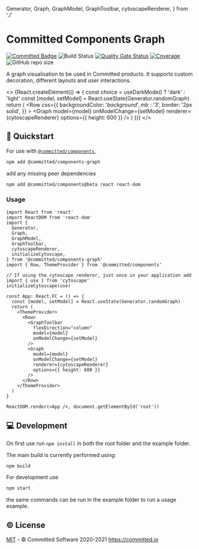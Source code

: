   Generator,
  Graph,
  GraphModel,
  GraphToolbar,
  cytoscapeRenderer,
} from './'

<Meta title="Introduction/Graph" />

# Committed Components Graph

[![Committed Badge](https://img.shields.io/endpoint?url=https%3A%2F%2Fcommitted.io%2Fbadge)](https://committed.io)
![Build Status](https://github.com/commitd/components-graph/workflows/build/badge.svg?branch=main)
[![Quality Gate Status](https://sonarcloud.io/api/project_badges/measure?project=commitd_components-graph&metric=alert_status&token=aa002ca75e2f3a6d028af9074bceeda1ffa2f9f7)](https://sonarcloud.io/dashboard?id=commitd_components-graph)
[![Coverage](https://sonarcloud.io/api/project_badges/measure?project=commitd_components-graph&metric=coverage&token=aa002ca75e2f3a6d028af9074bceeda1ffa2f9f7)](https://sonarcloud.io/dashboard?id=commitd_components-graph)
![GitHub repo size](https://img.shields.io/github/repo-size/commitd/components-graph)

A graph visualisation to be used in Committed products. It supports custom decoration, different layouts and user interactions.

<>
  {React.createElement(() => {
    const choice = useDarkMode() ? 'dark' : 'light'
    const [model, setModel] = React.useState(Generator.randomGraph)
    return (
      <ThemeProvider choice={choice} local={true}>
        <Row
          css={{
            backgroundColor: '$background',
            mb: '$3',
            border: '2px solid',
          }}
        >
          <GraphToolbar
            flexDirection="column"
            model={model}
            onModelChange={setModel}
          />
          <Graph
            model={model}
            onModelChange={setModel}
            renderer={cytoscapeRenderer}
            options={{ height: 600 }}
          />
        </Row>
      </ThemeProvider>
    )
  })}
</>

## 🚀 Quickstart

For use with [`@committed/components`](https://components.committed.software),

```bash
npm add @committed/components-graph
```

add any missing peer dependencies

```bash
npm add @committed/components@beta react react-dom
```

### Usage

```tsx
import React from 'react'
import ReactDOM from 'react-dom'
import {
  Generator,
  Graph,
  GraphModel,
  GraphToolbar,
  cytoscapeRenderer,
  initializeCytoscape,
} from '@committed/components-graph'
import { Row, ThemeProvider } from '@committed/components'

// If using the cytoscape renderer, just once in your application add
import { use } from 'cytoscape'
initializeCytoscape(use)

const App: React.FC = () => {
  const [model, setModel] = React.useState(Generator.randomGraph)
  return (
    <ThemeProvider>
      <Row>
        <GraphToolbar
          flexDirection="column"
          model={model}
          onModelChange={setModel}
        />
        <Graph
          model={model}
          onModelChange={setModel}
          renderer={cytoscapeRenderer}
          options={{ height: 600 }}
        />
      </Row>
    </ThemeProvider>
  )
}

ReactDOM.render(<App />, document.getElementById('root'))
```

## 💻 Development

On first use run `npm install` in both the root folder and the example folder.

The main build is currently performed using:

```bash
npm build
```

For development use

```bash
npm start
```

the same commands can be run in the example folder to run a usage example.

## ©️ License

[MIT](/LICENSE) - © Committed Software 2020-2021 https://committed.io
